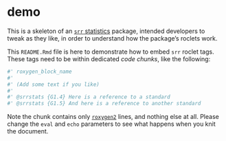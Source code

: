 # demo

This is a skeleton of an [`srr` statistics](https://github.com/ropenscilabs/srr)
package, intended developers to tweak as they like, in order to understand 
how the package's roclets work.

This `README.Rmd` file is here to demonstrate how to embed `srr` roclet tags.
These tags need to be within dedicated *code chunks*, like the following:

```r
#' roxygen_block_name
#'
#' (Add some text if you like)
#'
#' @srrstats {G1.4} Here is a reference to a standard
#' @srrstats {G1.5} And here is a reference to another standard
```

Note the chunk contains only [`roxygen2`](https://roxygen2.r-lib.org) lines,
and nothing else at all. Please change the `eval` and `echo` parameters to
see what happens when you knit the document.
